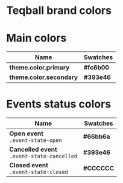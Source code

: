 
<Meta title="UI Components/Colors"/>

# Teqball brand colors

<style>{`

	table{
	background-color: @black;
		width: 100%;
	}

	table thead tr th{
		text-align: left;
		color: rgba(51, 51, 51, 0.6);
	}
	table tr td:first-child{
		width: 30%;
	}
	.color-box{
		width: 100%;
		height: 50px;
		border-radius: 6px;
	}

	.color-box b{
  		color: white;
  		font-size: 14px;
  		display: block;
      padding: 13px;
  }
	.primary-color{
		background-color: #fc6b00;
	}
	.secondary-color{
		background-color: #393e46;
	}
	.event-state-open{
	  background-color: #66bb6a;
	}
	.event-state-cancelled{
	 background-color: #ef5350;
	 }
	.event-state-closed{
	  background-color: #ccc;
	}
`}</style>

<h1>Main colors</h1>
<table>
	<thead>
	<tr>
		<th>Name</th>
		<th>Swatches</th>
	</tr>
	</thead>
	<tbody>
	<tr>
		<td><b>theme.color.primary</b></td>
		<td>
			<div className={'color-box primary-color'}>
			  <b>#fc6b00</b>
			</div>
		</td>
	</tr>
	<tr>
		<td><b>theme.color.secondary</b></td>
		<td>
			<div className={'color-box secondary-color'}>
			<b>#393e46</b>
			</div>
		</td>
	</tr>
	</tbody>
</table>
<h1>Events status colors</h1>
<table>
	<thead>
	<tr>
		<th>Name</th>
		<th>Swatches</th>
	</tr>
	</thead>
	<tbody>
	<tr>
		<td><b>Open event</b><br/><code>.event-state-open</code></td>
		<td>
			<div className={'color-box event-state-open'}>
			  <b>#66bb6a</b>
			</div>
		</td>
	</tr>
	<tr>
		<td><b>Cancelled event</b><br/><code>.event-state-cancelled</code></td>
		<td>
			<div className={'color-box event-state-cancelled'}>
			<b>#393e46</b>
			</div>
		</td>
	</tr>
	<tr>
  		<td><b>Closed event</b><br/><code>.event-state-closed</code></td>
  		<td>
  			<div className={'color-box event-state-closed'}>
  			<b>#CCCCCC</b>
  			</div>
  		</td>
  	</tr>
	</tbody>
</table>
